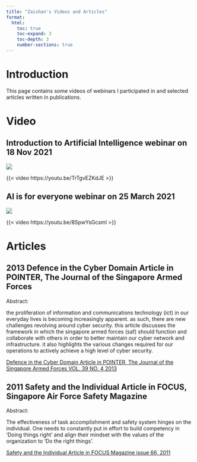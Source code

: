 ```yaml
---
title: "Zaishan's Videos and Articles"
format:
  html:
    toc: true
    toc-expand: 3
    toc-depth: 3
    number-sections: true
---
```


# Introduction {.unnumbered}

This page contains some videos of webinars I participated in and selected articles written in publications.

# Video

## Introduction to Artificial Intelligence webinar on 18 Nov 2021

::: {layout="[20,50]"}

![](intro_2_AI_2021_11_18.png)

{{< video https://youtu.be/TrTgvEZKdJE >}}

:::

## AI is for everyone webinar on 25 March 2021

::: {layout="[20,50]"}

![](AI_4_everyone_2021_03_25.PNG)

{{< video https://youtu.be/8SpwYsGcsmI >}}

:::

# Articles

## 2013 Defence in the Cyber Domain Article in POINTER, The Journal of the Singapore Armed Forces

Abstract:

the proliferation of information and communications technology (ict) in our everyday lives is becoming
increasingly apparent. as such, there are new challenges revolving around cyber security. this article discusses
the framework in which the singapore armed forces (saf) should function and collaborate with others in order
to better maintain our cyber network and infrastructure. it also highlights the various changes required for our
operations to actively achieve a high level of cyber security.

[Defence in the Cyber Domain Article in POINTER, The Journal of the Singapore Armed Forces VOL. 39 NO. 4 2013](Defense_in_the_cyber_domain.pdf)

## 2011 Safety and the Individual Article in FOCUS, Singapore Air Force Safety Magazine

Abstract:

The effectiveness of task accomplishment and safety system hinges on the individual. One needs to constantly put in effort to build competency in 'Doing things right' and align their mindset with the values of the organization to 'Do the right things'.

[Safety and the Individual Article in FOCUS Magazine issue 66, 2011](Safety_and_the_individual.pdf)


